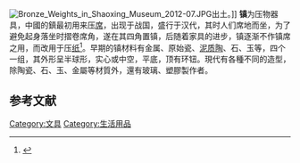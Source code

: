 {{Otheruses|subject=一种压物的器具|other=一种行政区划单位|乡镇}}
[[File:Bronze_Weights_in_Shaoxing_Museum_2012-07.JPG|thumb]]出土。]]
'''镇'''为压物器具，中國的鎮最初用来压[[席|席]]，出现于战国，盛行于汉代，其时人们席地而坐，为了避免起身落坐时摺卷席角，遂在其四角置镇，后随着家具的进步，镇逐渐不作镇席之用，而改用于压[[纸|纸]]<ref>{{cite book |author=吴山|title=《中国工艺美术大辞典》|year=1999|publisher=江苏美术出版社|location=南京|pages=}}</ref>。早期的镇材料有金属、原始瓷、[[泥质陶|泥质陶]]、石、玉等，四个一组，其外形呈半球形，实心或中空，平底，顶有环钮。現代有各種不同的造型，除陶瓷、石、玉、金屬等材質外，還有玻璃、塑膠製作者。

== 参考文献 ==
{{reflist}}
{{金銀器工藝}}
{{DEFAULTSORT:Z}}
{{Paint-stub}}
[[Category:文具|Category:文具]]
[[Category:生活用品|Category:生活用品]]